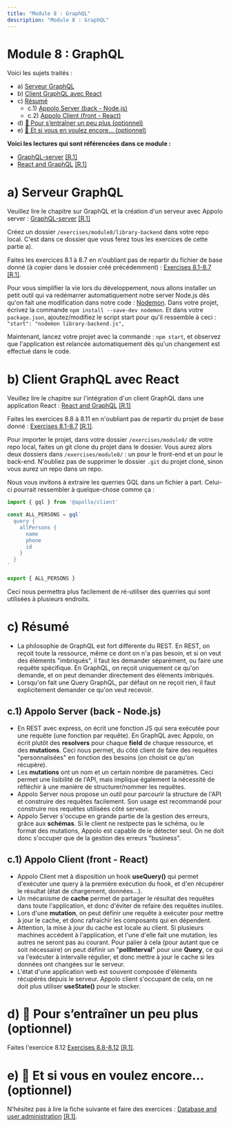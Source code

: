 ```yaml
---
title: "Module 8 : GraphQL"
description: "Module 8 : GraphQL"
---
```


# Module 8 : GraphQL

Voici les sujets traités :
- a) [Serveur GraphQL](#a)
- b) [Client GraphQL avec React](#b)
- c) [Résumé](#c)
  - c.1) [Appolo Server (back - Node.js)](#c1)
  - c.2) [Appolo Client (front - React)](#c2)
- d) [🍬 Pour s’entraîner un peu plus (optionnel)](#d)
- e) [🍬 Et si vous en voulez encore... (optionnel)](#e)

**Voici les lectures qui sont référencées dans ce module :**
- [GraphQL-server](https://fullstackopen.com/en/part8/graph_ql_server) [[R.1]](/references/#r1)
- [React and GraphQL](https://fullstackopen.com/en/part8/react_and_graph_ql) [[R.1]](/references/#r1)

# <a id="a"></a>a) Serveur GraphQL

Veuillez lire le chapitre sur GraphQL et la création d'un serveur avec Appolo server : [GraphQL-server](https://fullstackopen.com/en/part8/graph_ql_server) [[R.1]](/references/#r1)

Créez un dossier `/exercises/module8/library-backend` dans votre repo local. C'est dans ce dossier que vous ferez tous les exercices de cette partie a).

Faites les exercices 8.1 à 8.7 en n'oubliant pas de repartir du fichier de base donné (à copier dans le dossier créé précédemment) : [Exercises 8.1-8.7](https://fullstackopen.com/en/part8/graph_ql_server#exercises-8-1-8-7) [[R.1]](/references/#r1).

Pour vous simplifier la vie lors du développement, nous allons installer un petit outil qui va redémarrer automatiquement notre server Node.js dès qu'on fait une modification dans notre code : [Nodemon](https://nodemon.io/). Dans votre projet, écrivez la commande `npm install --save-dev nodemon`. Et dans votre `package.json`, ajoutez/modifiez le script start pour qu'il ressemble à ceci : `"start": "nodemon library-backend.js",`

Maintenant, lancez votre projet avec la commande : `npm start`, et observez que l'application est relancée automatiquement dès qu'un changement est effectué dans le code.

# <a id="b"></a>b) Client GraphQL avec React

Veuillez lire le chapitre sur l'intégration d'un client GraphQL dans une application React : [React and GraphQL](https://fullstackopen.com/en/part8/react_and_graph_ql) [[R.1]](/references/#r1)

Faites les exercices 8.8 à 8.11 en n'oubliant pas de repartir du projet de base donné : [Exercises 8.1-8.7](https://fullstackopen.com/en/part8/graph_ql_server#exercises-8-1-8-7) [[R.1]](/references/#r1).

Pour importer le projet, dans votre dossier `/exercises/module8/` de votre repo local, faites un git clone du projet dans le dossier. Vous aurez alors deux dossiers dans `/exercises/module8/` : un pour le front-end et un pour le back-end. N'oubliez pas de supprimer le dossier `.git` du projet cloné, sinon vous aurez un repo dans un repo.

Nous vous invitons à extraire les querries GQL dans un fichier à part. Celui-ci pourrait ressembler à quelque-chose comme ça :

```js
import { gql } from '@apollo/client'

const ALL_PERSONS = gql`
  query {
    allPersons {
      name
      phone
      id
    }
  }
`

export { ALL_PERSONS }
```

Ceci nous permettra plus facilement de ré-utiliser des querries qui sont utilisées à plusieurs endroits.

# <a id="c"></a>c) Résumé

- La philosophie de GraphQL est fort différente du REST. En REST, on reçoit toute la ressource, même ce dont on n'a pas besoin, et si on veut des éléments "imbriqués", il faut les demander séparément, ou faire une requête spécifique. En GraphQL, on reçoit uniquement ce qu'on demande, et on peut demander directement des éléments imbriqués.
- Lorsqu'on fait une Query GraphQL, par défaut on ne reçoit rien, il faut explicitement demander ce qu'on veut recevoir.

## <a id="c1"></a> c.1) Appolo Server (back - Node.js)

- En REST avec express, on écrit une fonction JS qui sera exécutée pour une requête (une fonction par requête). En GraphQL avec Appolo, on écrit plutôt des **resolvers** pour chaque **field** de chaque ressource, et des **mutations**. Ceci nous permet, du côté client de faire des requêtes "personnalisées" en fonction des besoins (on choisit ce qu'on récupère).
- Les **mutations** ont un nom et un certain nombre de paramètres. Ceci permet une lisibilité de l'API, mais implique également la nécessité de réfléchir à une manière de structurer/nommer les requêtes.
- Appolo Server nous propose un outil pour parcourir la structure de l'API et construire des requêtes facilement. Son usage est recommandé pour construire nos requêtes utilisées côté serveur.
- Appolo Server s'occupe en grande partie de la gestion des erreurs, grâce aux **schémas**. Si le client ne restpecte pas le schéma, ou le format des mutations, Appolo est capable de le détecter seul. On ne doit donc s'occuper que de la gestion des erreurs "business".

## <a id="c1"></a> c.1) Appolo Client (front - React)

- Appolo Client met à disposition un hook **useQuery()** qui permet d'exécuter une query à la première exécution du hook, et d'en récupérer le résultat (état de chargement, données...).
- Un mécanisme de **cache** permet de partager le résultat des requêtes dans toute l'application, et donc d'éviter de refaire des requêtes inutiles.
- Lors d'une **mutation**, on peut définir une requête à exécuter pour mettre à jour le cache, et donc rafraichir les composants qui en dépendent.
- Attention, la mise à jour du cache est locale au client. Si plusieurs machines accèdent à l'application, et l'une d'elle fait une mutation, les autres ne seront pas au courant. Pour palier à cela (pour autant que ce soit nécessaire) on peut définir un "**pollInterval**" pour une **Query**, ce qui va l'exécuter à intervalle régulier, et donc mettre à jour le cache si les données ont changées sur le serveur.
- L'état d'une application web est souvent composée d'éléments récupérés depuis le serveur. Appolo client s'occupant de cela, on ne doit plus utiliser **useState()** pour le stocker.

# <a id="d"></a>d) 🍬 Pour s’entraîner un peu plus (optionnel)

Faites l'exercice 8.12 [Exercises 8.8-8.12](https://fullstackopen.com/en/part8/react_and_graph_ql#exercises-8-8-8-12) [[R.1]](/references/#r1).

# <a id="e"></a>e) 🍬 Et si vous en voulez encore... (optionnel)

N'hésitez pas à lire la fiche suivante et faire des exercices : [Database and user administration](https://fullstackopen.com/en/part8/database_and_user_administration) [[R.1]](/references/#r1).
